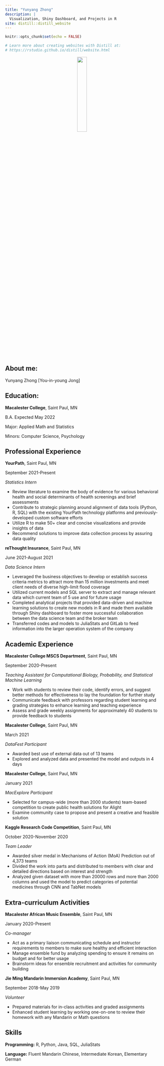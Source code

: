 ```yaml
---
title: "Yunyang Zhong"
description: |
  Visualization, Shiny Dashboard, and Projects in R
site: distill::distill_website
---
```


```r
knitr::opts_chunk$set(echo = FALSE)

# Learn more about creating websites with Distill at:
# https://rstudio.github.io/distill/website.html

```

<center>

![](yunyangzhong.jpg){height=25%, width=25%}

</center>

## About me:

Yunyang Zhong [You-in-young Jong]

## Education:

**Macalester College**, Saint Paul, MN

B.A. Expected May 2022

Major: Applied Math and Statistics

Minors: Computer Science, Psychology

## Professional Experience

**YourPath**, Saint Paul, MN

September 2021-Present

*Statistics Intern*

* Review literature to examine the body of evidence for various behavioral health and social determinants of health screenings and brief assessments
* Contribute to strategic planning around alignment of data tools (Python, R, SQL) with the existing YourPath technology platforms and previously-developed custom software efforts
* Utilize R to make 50+ clear and concise visualizations and provide insights of data
* Recommend solutions to improve data collection process by assuring data quality

**reThought Insurance**, Saint Paul, MN 

June 2021-August 2021

*Data Science Intern*

* Leveraged the business objectives to develop or establish success criteria metrics to attract more than 15 million investments and meet client needs of diverse high-limit flood coverage
* Utilized current models and SQL server to extract and manage relevant data which current team of 5 use and for future usage
* Completed analytical projects that provided data-driven and machine learning solutions to create new models in R and made them available through Shiny dashboard to foster more successful collaboration between the data science team and the broker team
* Transferred codes and models to JuliaStats and GitLab to feed information into the larger operation system of the company

## Academic Experience

**Macalester College MSCS Department**, Saint Paul, MN

September 2020-Present

*Teaching Assistant for Computational Biology, Probability, and Statistical Machine Learning*

* Work with students to review their code, identify errors, and suggest better methods for effectiveness to lay the foundation for further study
* Communicate feedback with professors regarding student learning and grading strategies to enhance learning and teaching experience
* Assess and grade weekly assignments for approximately 40 students to provide feedback to students

**Macalester College**, Saint Paul, MN

March 2021

*DataFest Participant*

* Awarded best use of external data out of 13 teams
* Explored and analyzed data and presented the model and outputs in 4 days

**Macalester College**, Saint Paul, MN

January 2021

*MacExplore Participant*

* Selected for campus-wide (more than 2000 students) team-based competition to create public health solutions for Alight
* Examine community case to propose and present a creative and feasible solution

**Kaggle Research Code Competition**, Saint Paul, MN

October 2020-November 2020

*Team Leader*

* Awarded silver medal in Mechanisms of Action (MoA) Prediction out of 4,373 teams
* Divided the work into parts and distributed to members with clear and detailed directions based on interest and strength
* Analyzed given dataset with more than 20000 rows and more than 2000 columns and used the model to predict categories of potential medicines through CNN and TabNet models

## Extra-curriculum Activities

**Macalester African Music Ensemble**, Saint Paul, MN

January 2020-Present

*Co-manager*

* Act as a primary liaison communicating schedule and instructor requirements to members to make sure healthy and efficient interaction
* Manage ensemble fund by analyzing spending to ensure it remains on budget and for better usage
* Brainstorm ideas for ensemble recruitment and activities for community building

**Jie Ming Mandarin Immersion Academy**, Saint Paul, MN

September 2018-May 2019

*Volunteer*

* Prepared materials for in-class activities and graded assignments
* Enhanced student learning by working one-on-one to review their homework with any Mandarin or Math questions

## Skills

**Programming:** R, Python, Java, SQL, JuliaStats

**Language:** Fluent Mandarin Chinese, Intermediate Korean, Elementary German
